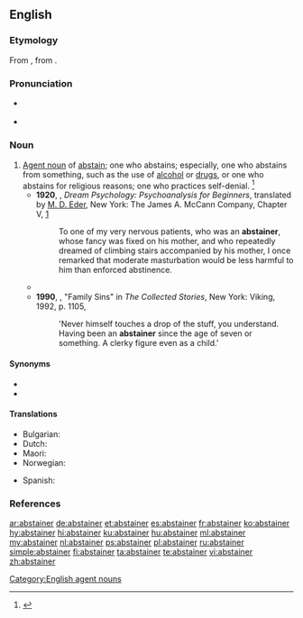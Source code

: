 ==English==

===Etymology===
From {{etyl|enm|en}} {{m|enm|absteiner}}, from {{m|enm|absteinen||to abstain}}.

===Pronunciation===
* {{a|US}} {{IPA|/æbˈsteɪ.nɚ/|lang=en}}
* {{rhymes|eɪnə(r)|lang=en}}

===Noun===
{{en-noun}}

# [[agent noun|Agent noun]] of [[abstain]]; one who abstains; especially, one who abstains from something, such as the use of [[alcohol]] or [[drugs]], or one who abstains for religious reasons; one who practices self-denial. {{defdate|First attested around 1350 to 1470.}}<ref name=SOED>{{R:SOED5|page=9}}</ref>
#* '''1920''', {{w|Sigmund Freud}}, ''Dream Psychology: Psychoanalysis for Beginners'', translated by [[w:David Eder|M. D. Eder]], New York: The James A. McCann Company, Chapter V, [http://www.gutenberg.org/files/15489/15489-h/15489-h.htm]
#*: To one of my very nervous patients, who was an '''abstainer''', whose fancy was fixed on his mother, and who repeatedly dreamed of climbing stairs accompanied by his mother, I once remarked that moderate masturbation would be less harmful to him than enforced abstinence.
#* {{quote-text|year=1949|author={{w|George Orwell}}|title={{w|Nineteen Eighty-Four}}|chapter=4|url=http://www.gutenberg.net.au/ebooks01/0100021h.html|passage=He was a total '''abstainer''' and a nonsmoker, had no recreations except a daily hour in the gymnasium, and had taken a vow of celibacy, believing marriage and the care of a family to be incompatible with a twenty-four-hour-a-day devotion to duty.}}
#* '''1990''', {{w|William Trevor}}, "Family Sins" in ''The Collected Stories'', New York: Viking, 1992, p. 1105,
#*: 'Never himself touches a drop of the stuff, you understand. Having been an '''abstainer''' since the age of seven or something. A clerky figure even as a child.'

====Synonyms====
* {{l|en|Nazarite}}
* {{l|en|teetotaler}}

====Translations====
{{trans-top|one who abstains}}
* Bulgarian: {{t+|bg|въздържател}}
* Dutch: {{t|nl|onthouder|m}}
* Maori: {{t|mi|wainamu}}
* Norwegian: {{t|no|avholdsmann|c}}
{{trans-mid}}
* Spanish: {{t+|es|abstemio|m}}
{{trans-bottom}}

===References===
<references/>

[[Category:English agent nouns]]

[[ar:abstainer]]
[[de:abstainer]]
[[et:abstainer]]
[[es:abstainer]]
[[fr:abstainer]]
[[ko:abstainer]]
[[hy:abstainer]]
[[hi:abstainer]]
[[ku:abstainer]]
[[hu:abstainer]]
[[ml:abstainer]]
[[my:abstainer]]
[[nl:abstainer]]
[[ps:abstainer]]
[[pl:abstainer]]
[[ru:abstainer]]
[[simple:abstainer]]
[[fi:abstainer]]
[[ta:abstainer]]
[[te:abstainer]]
[[vi:abstainer]]
[[zh:abstainer]]